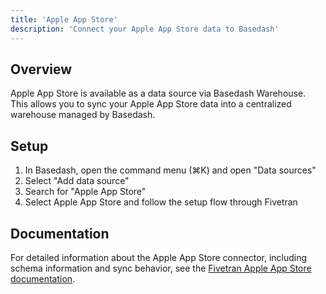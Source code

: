```yaml
---
title: 'Apple App Store'
description: 'Connect your Apple App Store data to Basedash'
---
```


## Overview

Apple App Store is available as a data source via Basedash Warehouse. This allows you to sync your Apple App Store data into a centralized warehouse managed by Basedash.

## Setup

1. In Basedash, open the command menu (⌘K) and open "Data sources"
2. Select "Add data source"
3. Search for "Apple App Store"
4. Select Apple App Store and follow the setup flow through Fivetran

## Documentation

For detailed information about the Apple App Store connector, including schema information and sync behavior, see the [Fivetran Apple App Store documentation](https://fivetran.com/docs/connectors/applications/apple-app-store).
